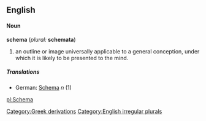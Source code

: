 ==English==
====Noun====
'''schema''' (''plural:'' '''schemata''')
#an outline or image universally applicable to a general conception, under which it is likely to be presented to the mind.
=====Translations=====
*German: [[Schema]] ''n'' (1)

[[Category:Greek derivations]]
[[Category:English irregular plurals]]

[[pl:Schema]]